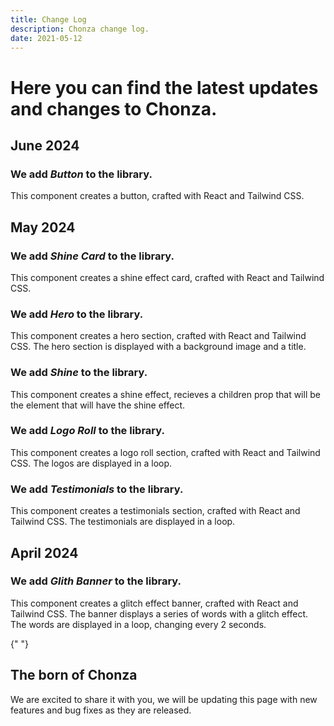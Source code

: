 ```yaml
---
title: Change Log
description: Chonza change log.
date: 2021-05-12
---
```


# Here you can find the latest updates and changes to Chonza.

## June 2024

### We add **_Button_** to the library.

This component creates a button, crafted with React and Tailwind CSS.

<ComponentPreview name="button" />

## May 2024

### We add **_Shine Card_** to the library.

This component creates a shine effect card, crafted with React and Tailwind CSS.

<ComponentPreview name="shine-card" />

### We add **_Hero_** to the library.

This component creates a hero section, crafted with React and Tailwind CSS. The hero section is displayed with a background image and a title.

<ComponentPreview name="hero" />

### We add **_Shine_** to the library.

This component creates a shine effect, recieves a children prop that will be the element that will have the shine effect.

<ComponentPreview name="shine" />

### We add **_Logo Roll_** to the library.

This component creates a logo roll section, crafted with React and Tailwind CSS. The logos are displayed in a loop.

<ComponentPreview name="logo-roll" />

### We add **_Testimonials_** to the library.

This component creates a testimonials section, crafted with React and Tailwind CSS. The testimonials are displayed in a loop.

<ComponentPreview name="testimonials" />

## April 2024

### We add **_Glith Banner_** to the library.

This component creates a glitch effect banner, crafted with React and Tailwind CSS. The banner displays a series of words with a glitch effect. The words are displayed in a loop, changing every 2 seconds.

<ComponentPreview name="glitch" />{" "}

## The born of Chonza

We are excited to share it with you, we will be updating this page with new features and bug fixes as they are released.
